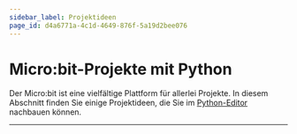 ```yaml
---
sidebar_label: Projektideen
page_id: d4a6771a-4c1d-4649-876f-5a19d2bee076
---
```


# Micro:bit-Projekte mit Python

Der Micro:bit ist eine vielfältige Plattform für allerlei Projekte. In diesem Abschnitt finden Sie einige Projektideen, die Sie im [Python-Editor](https://python.microbit.org/v/3/reference) nachbauen können.

---
